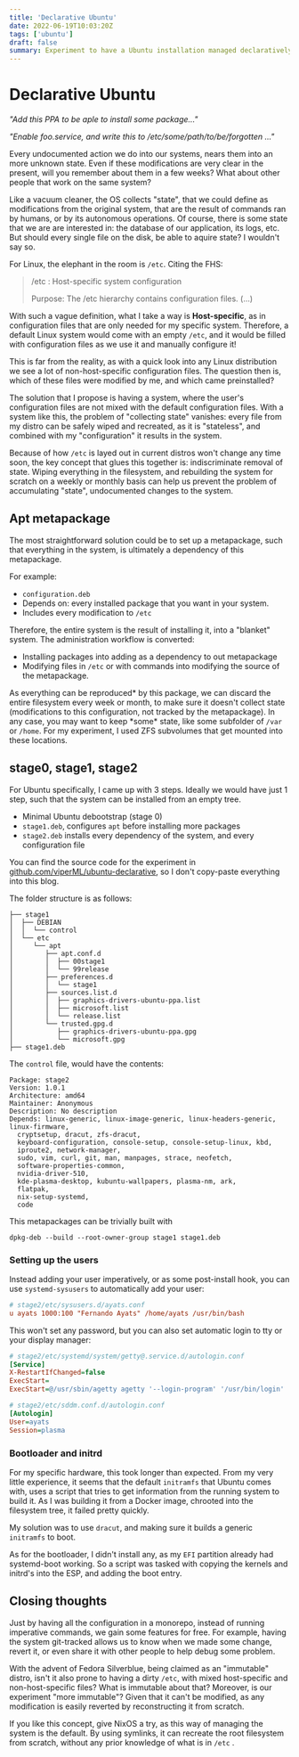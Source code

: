 ```yaml
---
title: 'Declarative Ubuntu'
date: 2022-06-19T10:03:20Z
tags: ['ubuntu']
draft: false
summary: Experiment to have a Ubuntu installation managed declaratively, instead of imperatively
---
```


# Declarative Ubuntu

_"Add this PPA to be aple to install some package..."_

_"Enable foo.service, and write this to /etc/some/path/to/be/forgotten ..."_

Every undocumented action we do into our systems, nears them into an more unknown state. Even if these modifications are very clear in the present, will you remember about them in a few weeks? What about other people that work on the same system?

Like a vacuum cleaner, the OS collects "state", that we could define as modifications from the original system, that are the result of commands ran by humans, or by its autonomous operations. Of course, there is some state that we are are interested in: the database of our application, its logs, etc. But should every single file on the disk, be able to aquire state? I wouldn't say so.

For Linux, the elephant in the room is `/etc`. Citing the FHS:

> /etc : Host-specific system configuration
>
> Purpose: The /etc hierarchy contains configuration files. (...)

With such a vague definition, what I take a way is **Host-specific**, as in configuration files that are only needed for my specific system. Therefore, a default Linux system would come with an empty `/etc`, and it would be filled with configuration files as we use it and manually configure it!

This is far from the reality, as with a quick look into any Linux distribution we see a lot of non-host-specific configuration files. The question then is, which of these files were modified by me, and which came preinstalled?

The solution that I propose is having a system, where the user's configuration files are not mixed with the default configuration files. With a system like this, the problem of "collecting state" vanishes: every file from my distro can be safely wiped and recreated, as it is "stateless", and combined with my "configuration" it results in the system.

Because of how `/etc` is layed out in current distros won't change any time soon, the key concept that glues this together is: indiscriminate removal of state. Wiping everything in the filesystem, and rebuilding the system for scratch on a weekly or monthly basis can help us prevent the problem of accumulating "state", undocumented changes to the system.

## Apt metapackage

The most straightforward solution could be to set up a metapackage, such that everything in the system, is ultimately a dependency of this metapackage.

For example:

- `configuration.deb`
- Depends on: every installed package that you want in your system.
- Includes every modification to `/etc`

Therefore, the entire system is the result of installing it, into a "blanket" system. The administration workflow is converted:

- Installing packages into adding as a dependency to out metapackage
- Modifying files in `/etc` or with commands into modifying the source of the metapackage.

As everything can be reproduced* by this package, we can discard the entire filesystem every week or month, to make sure it doesn't collect state (modifications to this configuration, not tracked by the metapackage). In any case, you may want to keep *some\* state, like some subfolder of `/var` or `/home`. For my experiment, I used ZFS subvolumes that get mounted into these locations.

## stage0, stage1, stage2

For Ubuntu specifically, I came up with 3 steps. Ideally we would have just 1 step, such that the system can be installed from an empty tree.

- Minimal Ubuntu debootstrap (stage 0)
- `stage1.deb`, configures `apt` before installing more packages
- `stage2.deb` installs every dependency of the system, and every configuration file

You can find the source code for the experiment in [github.com/viperML/ubuntu-declarative](https://github.com/viperML/ubuntu-declarative), so I don't copy-paste everything into this blog.

The folder structure is as follows:

```
├── stage1
│  ├── DEBIAN
│  │  └── control
│  └── etc
│     └── apt
│        ├── apt.conf.d
│        │  ├── 00stage1
│        │  └── 99release
│        ├── preferences.d
│        │  └── stage1
│        ├── sources.list.d
│        │  ├── graphics-drivers-ubuntu-ppa.list
│        │  ├── microsoft.list
│        │  └── release.list
│        └── trusted.gpg.d
│           ├── graphics-drivers-ubuntu-ppa.gpg
│           └── microsoft.gpg
├── stage1.deb
```

The `control` file, would have the contents:

```
Package: stage2
Version: 1.0.1
Architecture: amd64
Maintainer: Anonymous
Description: No description
Depends: linux-generic, linux-image-generic, linux-headers-generic, linux-firmware,
  cryptsetup, dracut, zfs-dracut,
  keyboard-configuration, console-setup, console-setup-linux, kbd,
  iproute2, network-manager,
  sudo, vim, curl, git, man, manpages, strace, neofetch,
  software-properties-common,
  nvidia-driver-510,
  kde-plasma-desktop, kubuntu-wallpapers, plasma-nm, ark,
  flatpak,
  nix-setup-systemd,
  code
```

This metapackages can be trivially built with

```
dpkg-deb --build --root-owner-group stage1 stage1.deb
```

### Setting up the users

Instead adding your user imperatively, or as some post-install hook, you can use `systemd-sysusers` to automatically add your user:

```ini
# stage2/etc/sysusers.d/ayats.conf
u ayats 1000:100 "Fernando Ayats" /home/ayats /usr/bin/bash
```

This won't set any password, but you can also set automatic login to tty or your display manager:

```ini
# stage2/etc/systemd/system/getty@.service.d/autologin.conf
[Service]
X-RestartIfChanged=false
ExecStart=
ExecStart=@/usr/sbin/agetty agetty '--login-program' '/usr/bin/login' '--autologin' 'ayats' --noclear --keep-baud %I 115200,38400,9600 $TERM
```

```ini
# stage2/etc/sddm.conf.d/autologin.conf
[Autologin]
User=ayats
Session=plasma
```

### Bootloader and initrd

For my specific hardware, this took longer than expected. From my very little experience, it seems that the default `initramfs` that Ubuntu comes with, uses a script that tries to get information from the running system to build it. As I was building it from a Docker image, chrooted into the filesystem tree, it failed pretty quickly.

My solution was to use `dracut`, and making sure it builds a generic `initramfs` to boot.

As for the bootloader, I didn't install any, as my `EFI` partition already had systemd-boot working. So a script was tasked with copying the kernels and initrd's into the ESP, and adding the boot entry.

## Closing thoughts

Just by having all the configuration in a monorepo, instead of running imperative commands, we gain some features for free. For example, having the system git-tracked allows us to know when we made some change, revert it, or even share it with other people to help debug some problem.

With the advent of Fedora Silverblue, being claimed as an "immutable" distro, isn't it also prone to having a dirty `/etc`, with mixed host-specific and non-host-specific files? What is immutable about that? Moreover, is our experiment "more immutable"? Given that it can't be modified, as any modification is easily reverted by reconstructing it from scratch.

If you like this concept, give NixOS a try, as this way of managing the system is the default. By using symlinks, it can recreate the root filesystem from scratch, without any prior knowledge of what is in `/etc` .
